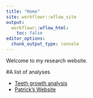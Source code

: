 ```yaml
---
title: "Home"
site: workflowr::wflow_site
output:
  workflowr::wflow_html:
    toc: false
editor_options:
  chunk_output_type: console
---
```


Welcome to my research website.

#A list of analyses

* [Teeth growth analysis](teeth.html)
* [Patrick's Website](https://hallerpat.github.io/myproject/)

